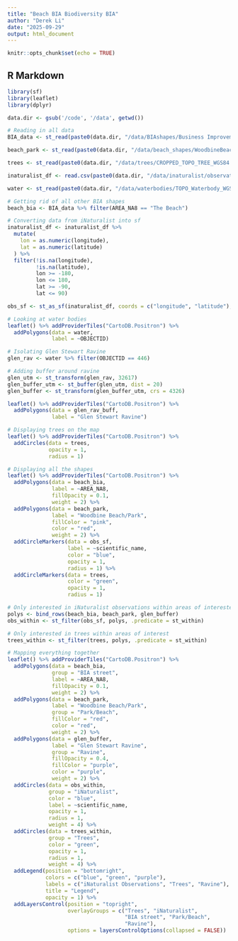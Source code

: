 ```yaml
---
title: "Beach BIA Biodiversity BIA"
author: "Derek Li"
date: "2025-09-29"
output: html_document
---
```


```r
knitr::opts_chunk$set(echo = TRUE)
```

## R Markdown

```r
library(sf)
library(leaflet)
library(dplyr)
```

```r
data.dir <- gsub('/code', '/data', getwd())

# Reading in all data
BIA_data <- st_read(paste0(data.dir, "/data/BIAshapes/Business Improvement Areas Data - 4326.shp"))

beach_park <- st_read(paste0(data.dir, "/data/beach_shapes/WoodbineBeach.shp"))

trees <- st_read(paste0(data.dir, "/data/trees/CROPPED_TOPO_TREE_WGS84.shp"))

inaturalist_df <- read.csv(paste0(data.dir, "/data/inaturalist/observations.csv"))

water <- st_read(paste0(data.dir, "/data/waterbodies/TOPO_Waterbody_WGS84.shp"))
```


```r
# Getting rid of all other BIA shapes
beach_bia <- BIA_data %>% filter(AREA_NA8 == "The Beach")

# Converting data from iNaturalist into sf
inaturalist_df <- inaturalist_df %>%
  mutate(
    lon = as.numeric(longitude),
    lat = as.numeric(latitude)
  ) %>%
  filter(!is.na(longitude),
         !is.na(latitude),
         lon >= -180,
         lon <= 180,
         lat >= -90,
         lat <= 90)

obs_sf <- st_as_sf(inaturalist_df, coords = c("longitude", "latitude"), crs = 4326)
```


```r
# Looking at water bodies
leaflet() %>% addProviderTiles("CartoDB.Positron") %>% 
  addPolygons(data = water,
              label = ~OBJECTID)
```


```r
# Isolating Glen Stewart Ravine
glen_rav <- water %>% filter(OBJECTID == 446)

# Adding buffer around ravine
glen_utm <- st_transform(glen_rav, 32617)
glen_buffer_utm <- st_buffer(glen_utm, dist = 20)
glen_buffer <- st_transform(glen_buffer_utm, crs = 4326)

leaflet() %>% addProviderTiles("CartoDB.Positron") %>% 
  addPolygons(data = glen_rav_buff,
              label = "Glen Stewart Ravine")
```


```r
# Displaying trees on the map
leaflet() %>% addProviderTiles("CartoDB.Positron") %>%
  addCircles(data = trees,
             opacity = 1,
             radius = 1)
```


```r
# Displaying all the shapes
leaflet() %>% addProviderTiles("CartoDB.Positron") %>% 
  addPolygons(data = beach_bia,
              label = ~AREA_NA8,
              fillOpacity = 0.1,
              weight = 2) %>% 
  addPolygons(data = beach_park,
              label = "Woodbine Beach/Park",
              fillColor = "pink",
              color = "red",
              weight = 2) %>% 
  addCircleMarkers(data = obs_sf,
                   label = ~scientific_name,
                   color = "blue",
                   opacity = 1,
                   radius = 1) %>% 
  addCircleMarkers(data = trees,
                   color = "green",
                   opacity = 1,
                   radius = 1)
```


```r
# Only interested in iNaturalist observations within areas of interested
polys <- bind_rows(beach_bia, beach_park, glen_buffer)
obs_within <- st_filter(obs_sf, polys, .predicate = st_within)

# Only interested in trees within areas of interest
trees_within <- st_filter(trees, polys, .predicate = st_within)
```


```r
# Mapping everything together
leaflet() %>% addProviderTiles("CartoDB.Positron") %>% 
  addPolygons(data = beach_bia,
              group = "BIA street",
              label = ~AREA_NA8,
              fillOpacity = 0.1,
              weight = 2) %>% 
  addPolygons(data = beach_park,
              label = "Woodbine Beach/Park",
              group = "Park/Beach",
              fillColor = "red",
              color = "red",
              weight = 2) %>% 
  addPolygons(data = glen_buffer,
              label = "Glen Stewart Ravine",
              group = "Ravine",
              fillOpacity = 0.4,
              fillColor = "purple",
              color = "purple",
              weight = 2) %>% 
  addCircles(data = obs_within,
             group = "iNaturalist",
             color = "blue",
             label = ~scientific_name,
             opacity = 1,
             radius = 1,
             weight = 4) %>% 
  addCircles(data = trees_within,
             group = "Trees",
             color = "green",
             opacity = 1,
             radius = 1,
             weight = 4) %>% 
  addLegend(position = "bottomright",
            colors = c("blue", "green", "purple"),
            labels = c("iNaturalist Observations", "Trees", "Ravine"),
            title = "Legend",
            opacity = 1) %>% 
  addLayersControl(position = "topright",
                   overlayGroups = c("Trees", "iNaturalist",
                                     "BIA street", "Park/Beach",
                                     "Ravine"),
                   options = layersControlOptions(collapsed = FALSE))
```


```r

```

